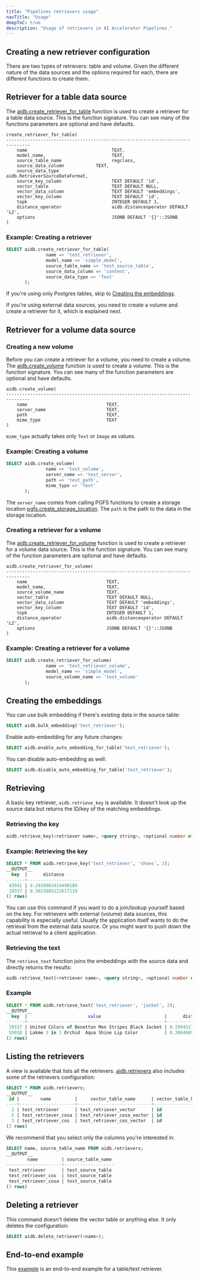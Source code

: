 ```yaml
---
title: "Pipelines retrievers usage"
navTitle: "Usage"
deepToC: true
description: "Usage of retrievers in AI Accelerator Pipelines."
---
```


## Creating a new retriever configuration

There are two types of retrievers: table and volume. Given the different nature of the data sources and the options required for each, there are different functions to create them.

## Retriever for a table data source

The [aidb.create_retriever_for_table](../reference/retrievers#aidbcreate_retriever_for_table) function is used to create a retriever for a table data source. This is the function signature. You can see many of the functions parameters are optional and have defaults.

```
create_retriever_for_table(
-------------------------------------------------------------------------------
    name                                TEXT,
    model_name,                         TEXT,
    source_table_name                   regclass,
    source_data_column            TEXT,
    source_data_type                    aidb.RetrieverSourceDataFormat,
    source_key_column                   TEXT DEFAULT 'id',
    vector_table                        TEXT DEFAULT NULL,
    vector_data_column                  TEXT DEFAULT 'embeddings',
    vector_key_column                   TEXT DEFAULT 'id',
    topk                                INTEGER DEFAULT 1,
    distance_operator                   aidb.distanceoperator DEFAULT 'L2',
    options                             JSONB DEFAULT '{}'::JSONB
)
```

### Example: Creating a retriever

``` sql
SELECT aidb.create_retriever_for_table(
               name => 'test_retriever',
               model_name => 'simple_model',
               source_table_name => 'test_source_table',
               source_data_column => 'content',
               source_data_type => 'Text'
       );
```


If you're using only Postgres tables, skip to [Creating the embeddings](#creating-the-embeddings).

If you're using external data sources, you need to create a volume and create a retriever for it, which is explained next.

## Retriever for a volume data source

### Creating a new volume

Before you can create a retriever for a volume, you need to create a volume. The [aidb.create_volume](../reference/retrievers#aidbcreate_volume) function is used to create a volume. This is the function signature. You can see many of the function parameters are optional and have defaults.

```text
aidb.create_volume(
-------------------------------------------------------------------------------
    name                              TEXT,
    server_name                       TEXT,
    path                              TEXT,
    mime_type                         TEXT
)
```

`mime_type` actually takes only `Text` or `Image` as values.

### Example: Creating a volume

``` sql
SELECT aidb.create_volume(
               name => 'test_volume',
               server_name => 'test_server',
               path => 'test_path',
               mime_type => 'Text'
       );
```

The `server_name` comes from calling PGFS functions to create a storage location [pgfs.create_storage_location](../reference/pgfs#pgfscreate_storage_location). The `path` is the path to the data in the storage location.

### Creating a retriever for a volume

The [aidb.create_retriever_for_volume](../reference/retrievers#aidbcreate_retriever_for_volume) function is used to create a retriever for a volume data source. This is the function signature. You can see many of the function parameters are optional and have defaults.

```
aidb.create_retriever_for_volume(
-------------------------------------------------------------------------------
    name                              TEXT,
    model_name,                       TEXT,
    source_volume_name                TEXT,
    vector_table                      TEXT DEFAULT NULL,
    vector_data_column                TEXT DEFAULT 'embeddings',
    vector_key_column                 TEXT DEFAULT 'id',
    topk                              INTEGER DEFAULT 1,
    distance_operator                 aidb.distanceoperator DEFAULT 'L2',
    options                           JSONB DEFAULT '{}'::JSONB
)
```

### Example: Creating a retriever for a volume

``` sql
SELECT aidb.create_retriever_for_volume(
               name => 'test_retriever_volume',
               model_name => 'simple_model',
               source_volume_name => 'test_volume'
       );
```


## Creating the embeddings

You can use bulk embedding if there's existing data in the source table:

```sql
SELECT aidb.bulk_embedding('test_retriever'); 
```

Enable auto-embedding for any future changes:

```sql
SELECT aidb.enable_auto_embedding_for_table('test_retriever');
```

You can disable auto-embedding as well:

```sql
SELECT aidb.disable_auto_embedding_for_table('test_retriever');
```

## Retrieving

A basic key retriever, `aidb.retrieve_key` is available. It doesn't look up the source data but returns the ID/key of the matching embeddings.

### Retrieving the key

```sql
aidb.retrieve_key(<retriever name>, <query string>, <optional number of results>);
```

### Example: Retrieving the key

```sql
SELECT * FROM aidb.retrieve_key('test_retriever', 'shoes', 2);
__OUTPUT__
  key  |      distance
-------+--------------------
 43941 | 0.2938963414490189
 19337 | 0.3023805122617119
(2 rows)
```

You can use this command if you want to do a join/lookup yourself based on the key. For retrievers with external (volume) data sources, this capability is especially useful. Usually the application itself wants to do the retrieval from the external data source. Or you might want to push down the actual retrieval to a client application.

### Retrieving the text

The `retrieve_text` function joins the embeddings with the source data and directly returns the results:

```sql
aidb.retrieve_text(<retriever name>, <query string>, <optional number of results>);
```

### Example

```sql
SELECT * FROM aidb.retrieve_text('test_retriever', 'jacket', 2);
__OUTPUT__
  key  |                       value                        |      distance
-------+----------------------------------------------------+--------------------
 19337 | United Colors of Benetton Men Stripes Black Jacket | 0.2994317672742334
 55018 | Lakme 3 in 1 Orchid  Aqua Shine Lip Color          | 0.3804609668507203
(2 rows)
 ```

## Listing the retrievers

A view is available that lists all the retrievers. [aidb.retrievers](../reference/retrievers#aidbretrievers) also includes some of the retrievers configuration:

```sql
SELECT * FROM aidb.retrievers;
__OUTPUT__
 id |        name         |     vector_table_name      | vector_table_key_column | vector_table_vector_column |  model_name  | topk | distance_operator | options | source_table_name | source_table_data_column | source_table_data_column_type | source_table_key_column | source_volume_name
----+---------------------+----------------------------+-------------------------+----------------------------+--------------+------+-------------------+---------+-------------------+--------------------------+-------------------------------+-------------------------+--------------------
  2 | test_retriever      | test_retriever_vector      | id                      | embeddings                 | simple_model |    5 | InnerProduct      | {}      | test_source_table | content                  | Text                          | id                      |
  5 | test_retriever_cosa | test_retriever_cosa_vector | id                      | embeddings                 | simple_model |    1 | L2                | {}      | test_source_table | content                  | Text                          | id                      |
  3 | test_retriever_cos  | test_retriever_cos_vector  | id                      | embeddings                 | simple_model |    5 | Cosine            | {}      | test_source_table | content                  | Text                          | id                      |
(3 rows)
```

We recommend that you select only the columns you're interested in:

```sql
SELECT name, source_table_name FROM aidb.retrievers;
__OUTPUT__
        name         | source_table_name
---------------------+-------------------
 test_retriever      | test_source_table
 test_retriever_cos  | test_source_table
 test_retriever_cosa | test_source_table
(3 rows)
```

## Deleting a retriever

This command doesn't delete the vector table or anything else. It only deletes the configuration:

```sql
SELECT aidb.delete_retriever(<name>);
```

## End-to-end example

This [example](example) is an end-to-end example for a table/text retriever.
